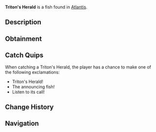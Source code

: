{{FishInfobox
|image          = Triton's Herald.png
|rarity         = Rare
|sea            = First Sea
|location       = [[Atlantis]]
|sublocation    = 
|sources        = Fishing Rod
|radar_location = 
|xp             = 300
|weather        = 
|time           = Night
|season         = 
|bait           = Deep Coral
|base_weight    = 20
|base_value     = 500
|weight_range   = 10
|base_chance    = 15
|base_resil     = 35
}}
'''Triton's Herald''' is a {{Rarity|Rare}} fish found in [[Atlantis]].

== Description ==
{{Description|These majestic fish were said to announce the arrival of ancient rulers. Their fins resemble flowing trumpets, and they produce a haunting call that carries for miles underwater.|Bestiary Entry}}

== Obtainment ==
{{Description|Sunken's Depth Pool|Bestiary Hint}}
{{Fish Availability|
Atlantis/Sunken Depths
|top_rods      = 
Leviathan's Fang Rod\98210.6\129218.79;
Krampus's Rod\94498.25\106899.53;
Trident Rod\92051.54\126450.63;
Magma Rod\87027.44\98448.3;
Plastic Rod\82020.38\92769.49;
Buddy Bond Rod\60929.43\73341.45;
Free Spirit Rod\81168.56\111500.75;
Flimsy Rod\52729.84\106421.85;
Ethereal Prism Rod\76280.36\82706.09;
No-Life Rod\74064.93\90329.49;
Seraphic Rod\73833.05\83057.44;
Rod Of The Forgotten Fang\69048.15\81018.42;
Challenger's Rod\67039.95\81255.2;
Rod Of The Depths\62088.56\73714.55;
Zeus Rod\61082.25\75145.34;
Rod Of The Exalted One\60922.38\76172.83;
Verdant Shear Rod\60066.94\74848.79;
Blazebringer Rod\58021.2\71682.9;
Depthseeker Rod\55326.77\70031.29;
Avalanche Rod\49860.01\63327.34;
Volcanic Rod\47596.72\59423;
Steady Rod\17627.19\21687.52
|recommended   = Trident Rod
}}

== Catch Quips ==
When catching a Triton's Herald, the player has a chance to make one of the following exclamations:
* Triton's Herald!
* The announcing fish!
* Listen to its call!

== Change History ==
{{Change History|{{subst:Current Version}}}}

== Navigation ==
{{Fish Navbox|Atlantis}}